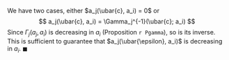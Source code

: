 We have two cases, either $a_j(\ubar{c}, a_i) = 0$ or 
$$
a_j(\ubar{c}, a_i) = \Gamma_j^{-1}(\ubar{c}; a_i)
$$
Since $\Gamma_j(a_j, a_i)$ is decreasing in $a_i$ (Proposition `r Pgamma`), so is its inverse. This is sufficient to guarantee that $a_j(\ubar{\epsilon}, a_i)$ is decreasing in $a_i$. $\blacksquare$